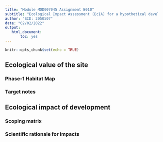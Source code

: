 ```yaml
---
title: "Module MOD007045 Assignment E010"
subtitle: "Ecological Impact Assessment (EcIA) for a hypothetical development project in Cherry Hinton Chalk Pits"
author: "SID: 2050507"
date: "02/02/2022"
output: 
   html_document:
       toc: yes
---
```


```r
knitr::opts_chunk$set(echo = TRUE)
```

## Ecological value of the site

### Phase-1 Habitat Map

### Target notes

## Ecological impact of development

### Scoping matrix

### Scientific rationale for impacts
